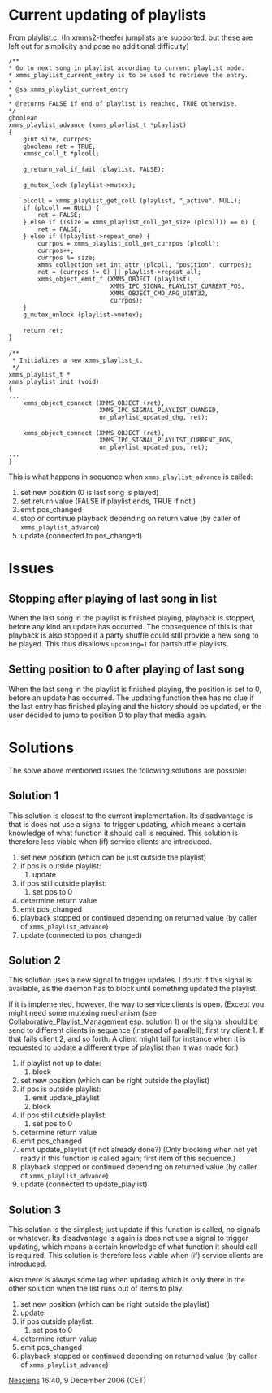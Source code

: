 = Current updating of playlists =

From playlist.c: (In xmms2-theefer jumplists are supported, but these are left out for simplicity and pose no additional difficulty)

 /**
 * Go to next song in playlist according to current playlist mode.
 * xmms_playlist_current_entry is to be used to retrieve the entry.
 *
 * @sa xmms_playlist_current_entry
 *
 * @returns FALSE if end of playlist is reached, TRUE otherwise.
 */
 gboolean
 xmms_playlist_advance (xmms_playlist_t *playlist)
 {
     gint size, currpos;
     gboolean ret = TRUE;
     xmmsc_coll_t *plcoll;
 
     g_return_val_if_fail (playlist, FALSE);
 
     g_mutex_lock (playlist->mutex);
 
     plcoll = xmms_playlist_get_coll (playlist, "_active", NULL);
     if (plcoll == NULL) {
         ret = FALSE;
     } else if ((size = xmms_playlist_coll_get_size (plcoll)) == 0) {
         ret = FALSE;
     } else if (!playlist->repeat_one) {
         currpos = xmms_playlist_coll_get_currpos (plcoll);
         currpos++;
         currpos %= size;
         xmms_collection_set_int_attr (plcoll, "position", currpos);
         ret = (currpos != 0) || playlist->repeat_all;
         xmms_object_emit_f (XMMS_OBJECT (playlist),
                             XMMS_IPC_SIGNAL_PLAYLIST_CURRENT_POS,
                             XMMS_OBJECT_CMD_ARG_UINT32,
                             currpos);
     }
     g_mutex_unlock (playlist->mutex);
 
     return ret;
 }
 
 /**
  * Initializes a new xmms_playlist_t.
  */
 xmms_playlist_t *
 xmms_playlist_init (void)
 {
 ...
     xmms_object_connect (XMMS_OBJECT (ret),
                          XMMS_IPC_SIGNAL_PLAYLIST_CHANGED,
                          on_playlist_updated_chg, ret);
 
     xmms_object_connect (XMMS_OBJECT (ret),
                          XMMS_IPC_SIGNAL_PLAYLIST_CURRENT_POS,
                          on_playlist_updated_pos, ret);
 ...
 }

This is what happens in sequence when <code>xmms_playlist_advance</code> is called:

# set new position (0 is last song is played)
# set return value (FALSE if playlist ends, TRUE if not.)
# emit pos_changed
# stop or continue playback depending on return value (by caller of <code>xmms_playlist_advance</code>)
# update (connected to pos_changed)

= Issues =

== Stopping after playing of last song in list ==

When the last song in the playlist is finished playing, playback is stopped, before any kind an update has occurred. The consequence of this is that playback is also stopped if a party shuffle could still provide a new song to be played. This thus disallows <code>upcoming=1</code> for partshuffle playlists.

== Setting position to 0 after playing of last song ==

When the last song in the playlist is finished playing, the position is set to 0, before an update has occurred. The updating function then has no clue if the last entry has finished playing and the history should be updated, or the user decided to jump to position 0 to play that media again.

= Solutions =

The solve above mentioned issues the following solutions are possible:

== Solution 1 ==

This solution is closest to the current implementation. Its disadvantage is that is does not use a signal to trigger updating, which means a certain knowledge of what function it should call is required. This solution is therefore less viable when (if) service clients are introduced.

# set new position (which can be just outside the playlist)
# if pos is outside playlist:
## update
# if pos still outside playlist:
## set pos to 0
# determine return value
# emit pos_changed
# playback stopped or continued depending on returned value (by caller of <code>xmms_playlist_advance</code>)
# update (connected to pos_changed)

== Solution 2 ==

This solution uses a new signal to trigger updates. I doubt if this signal is available, as the daemon has to block until something updated the playlist. 

If it is implemented, however, the way to service clients is open. (Except you might need some mutexing mechanism (see [[Collaborative_Playlist_Management]] esp. solution 1) or the signal should be send to different clients in sequence (instread of parallell); first try client 1. If that fails client 2, and so forth. A client might fail for instance when it is requested to update a different type of playlist than it was made for.)

# if playlist not up to date:
## block
# set new position (which can be right outside the playlist)
# if pos is outside playlist:
## emit update_playlist
## block
# if pos still outside playlist:
## set pos to 0
# determine return value
# emit pos_changed
# emit update_playlist (if not already done?) (Only blocking when not yet ready if this function is called again; first item of this sequence.)
# playback stopped or continued depending on returned value (by caller of <code>xmms_playlist_advance</code>)
# update (connected to update_playlist)

== Solution 3 ==

This solution is the simplest; just update if this function is called, no signals or whatever. Its disadvantage is again is does not use a signal to trigger updating, which means a certain knowledge of what function it should call is required. This solution is therefore less viable when (if) service clients are introduced.

Also there is always some lag when updating which is only there in the other solution when the list runs out of items to play.

# set new position (which can be right outside the playlist)
# update
# if pos outside playlist:
## set pos to 0
# determine return value
# emit pos_changed
# playback stopped or continued depending on returned value (by caller of <code>xmms_playlist_advance</code>)

[[User:Nesciens|Nesciens]] 16:40, 9 December 2006 (CET)